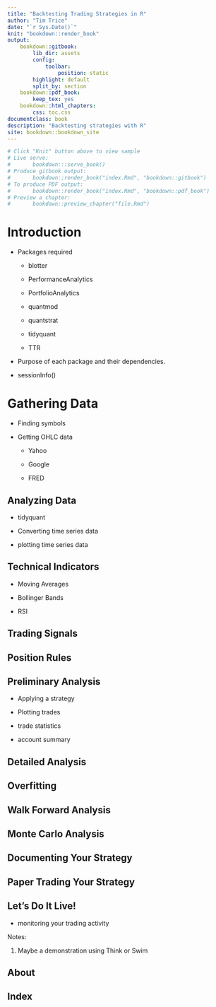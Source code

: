 ```yaml
--- 
title: "Backtesting Trading Strategies in R"
author: "Tim Trice"
date: "`r Sys.Date()`"
knit: "bookdown::render_book"
output: 
    bookdown::gitbook:
        lib_dir: assets
        config: 
            toolbar:
                position: static
        highlight: default
        split_by: section
    bookdown::pdf_book:
        keep_tex: yes
    bookdown::html_chapters:
        css: toc.css
documentclass: book
description: "Backtesting strategies with R"
site: bookdown::bookdown_site
---
```


```r
# Click "Knit" button above to view sample
# Live serve:
#       bookdown:::serve_book()
# Produce gitbook output: 
#       bookdown:;render_book("index.Rmd", "bookdown::gitbook")
# To produce PDF output: 
#       bookdown::render_book("index.Rmd", "bookdown::pdf_book")
# Preview a chapter:
#       bookdown::preview_chapter("file.Rmd")
```

# Introduction

  * Packages required
  
    + blotter
    
    + PerformanceAnalytics
    
    + PortfolioAnalytics
    
    + quantmod
    
    + quantstrat
    
    + tidyquant
    
    + TTR
  
  * Purpose of each package and their dependencies.

  * sessionInfo()

# Gathering Data

  * Finding symbols
  
  * Getting OHLC data
  
    + Yahoo
    
    + Google
    
    + FRED

## Analyzing Data

  + tidyquant
  
  + Converting time series data
  
  + plotting time series data

## Technical Indicators

  * Moving Averages
  
  * Bollinger Bands
  
  * RSI

## Trading Signals

## Position Rules

## Preliminary Analysis

  * Applying a strategy
  
  * Plotting trades
  
  * trade statistics
  
  * account summary

## Detailed Analysis

## Overfitting

## Walk Forward Analysis

## Monte Carlo Analysis

## Documenting Your Strategy

## Paper Trading Your Strategy

## Let's Do It Live!

  + monitoring your trading activity

Notes:

  1. Maybe a demonstration using Think or Swim

## About

## Index
